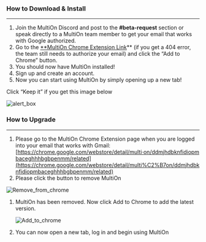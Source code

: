 ### How to **Download & Install**
---

1. Join the MultiOn Discord and post to the **#beta-request** section or speak directly to a MultiOn team member to get your email that works with Google authorized.
2. Go to the [**MultiOn Chrome Extension Link](https://chrome.google.com/webstore/detail/multi%C2%B7on/ddmjhdbknfidiopmbaceghhhbgbpenmm/related)** (if you get a 404 error, the team still needs to authorize your email) and click the “Add to Chrome” button.
3. You should now have MultiOn installed!
4. Sign up and create an account.
5. Now you can start using MultiOn by simply opening up a new tab!

Click “Keep it” if you get this image below

![alert_box](/alert_box.png)


### How to **Upgrade**
---

1. Please go to the MultiOn Chrome Extension page when you are logged into your email that works with Gmail: [https://chrome.google.com/webstore/detail/multi·on/ddmjhdbknfidiopmbaceghhhbgbpenmm/related](https://chrome.google.com/webstore/detail/multi%C2%B7on/ddmjhdbknfidiopmbaceghhhbgbpenmm/related)
2. Please click the button to remove MultiOn

![Remove_from_chrome](/Remove_from_chrome.png)

1. MultiOn has been removed.  Now click Add to Chrome to add the latest version.
    
    ![Add_to_chrome](/Add_to_chrome.png)
    
2. You can now open a new tab, log in and begin using MultiOn
